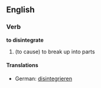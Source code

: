 ==English==
===Verb===
'''to disintegrate'''
# (to cause) to break up into parts
====Translations====
*German: [[disintegrieren]]